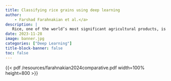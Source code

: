 ```yaml
---
title: Classifying rice grains using deep learning
author:
    - Farshad Farahnakian et al.</a>
description: |
   Rice, one of the world’s most significant agricultural products, is crucial for human nutrition, economies, and various industrial sectors. Classifying rice varieties, an essential part of rice supply management is often time-consuming, energy-intensive, and expensive. With over 120,000 rice varieties categorized by the International Rice Research Institute based on milling degree, kernel size, starch content, and flavour, the need for automation in rice grain classification is evident. We evaluated the performance of various contemporary deep-learning models, including Residual Network (ResNet), Visual Geometry Group (VGG) network, EfficientNet, and MobileNet. These models were tested on a dataset comprising 75,000 images, classified into five different rice categories. We assessed each model using established evaluation metrics such as accuracy, F1 score, precision, recall, and per-class accuracy. Our findings showed that the EfficientNet-based model delivered the highest accuracy (99.67%), while the MobileNet-based model excelled in the speed of classification (2556 s). We concluded that, compared to traditional machine learning methods, the models employed in our study are highly scalable and capable of managing large volumes of complex data with millions of features and samples. The original article can be read online <a href="https://doi.org/10.1016/j.jafr.2023.100890">here</a>.
date: 2023-11-28
image: banner.jpg
categories: ["Deep Learning"]
title-block-banner: false
toc: false
---
```


{{< pdf /resources/farahnakian2024comparative.pdf width=100% height=800 >}}
